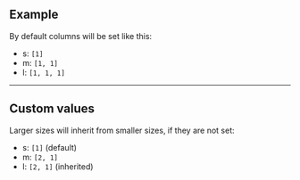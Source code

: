 ## Example

By default columns will be set like this:

- s: `[1]`
- m: `[1, 1]`
- l: `[1, 1, 1]`

<LiveCodeEditor />

---

## Custom values

Larger sizes will inherit from smaller sizes, if they are not set:

- s: `[1]` (default)
- m: `[2, 1]`
- l: `[2, 1]` (inherited)

<LiveCodeEditor example="custom-values" />
